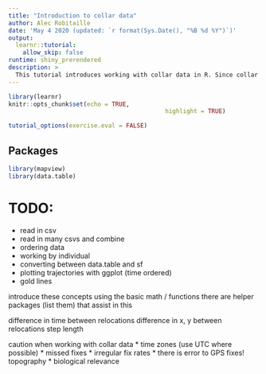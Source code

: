 ```yaml
---
title: "Introduction to collar data"
author: Alec Robitaille
date: 'May 4 2020 (updated: `r format(Sys.Date(), "%B %d %Y")`)'
output:
  learnr::tutorial:
    allow_skip: false
runtime: shiny_prerendered
description: >
  This tutorial introduces working with collar data in R. Since collar data is often obtained in a spreadsheet format, we will assume a CSV input file format. 
---
```


```r
library(learnr)
knitr::opts_chunk$set(echo = TRUE,
											highlight = TRUE)

tutorial_options(exercise.eval = FALSE)
```


## Packages

```r
library(mapview)
library(data.table)
```



# TODO:
* read in csv
* read in many csvs and combine
* ordering data
* working by individual
* converting between data.table and sf 
* plotting trajectories with ggplot (time ordered)
* gold lines


introduce these concepts using the basic math / functions
there are helper packages (list them) that assist in this

difference in time between relocations
difference in x, y between relocations
step length

caution when working with collar data
* time zones (use UTC where possible)
* missed fixes
* irregular fix rates
* there is error to GPS fixes!  topography
* biological relevance
